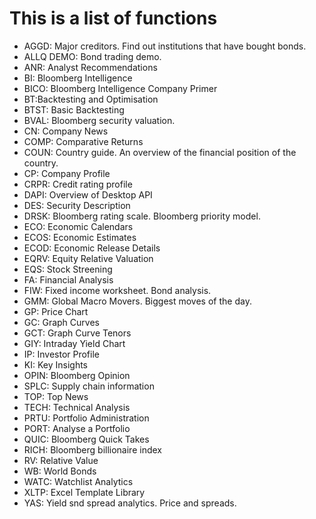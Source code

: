 # This is a list of functions

* AGGD: Major creditors.  Find out institutions that have bought bonds. 
* ALLQ DEMO:  Bond trading demo. 
* ANR: Analyst Recommendations
* BI: Bloomberg Intelligence
* BICO: Bloomberg Intelligence Company Primer
* BT:Backtesting and Optimisation
* BTST: Basic Backtesting
* BVAL: Bloomberg security valuation.
* CN: Company News
* COMP: Comparative Returns
* COUN: Country guide. An overview of the financial position of the country. 
* CP: Company Profile
* CRPR: Credit rating profile
* DAPI: Overview of Desktop API
* DES: Security Description
* DRSK: Bloomberg rating scale.  Bloomberg priority model. 
* ECO: Economic Calendars
* ECOS: Economic Estimates
* ECOD: Economic Release Details
* EQRV: Equity Relative Valuation
* EQS: Stock Streening
* FA: Financial Analysis
* FIW: Fixed income worksheet. Bond analysis. 
* GMM: Global Macro Movers.  Biggest moves of the day. 
* GP: Price Chart
* GC: Graph Curves
* GCT: Graph Curve Tenors
* GIY: Intraday Yield Chart
* IP: Investor Profile
* KI: Key Insights
* OPIN: Bloomberg Opinion
* SPLC: Supply chain information
* TOP: Top News
* TECH: Technical Analysis
* PRTU: Portfolio Administration
* PORT: Analyse a Portfolio
* QUIC: Bloomberg Quick Takes
* RICH: Bloomberg billionaire index
* RV: Relative Value
* WB: World Bonds
* WATC: Watchlist Analytics
* XLTP: Excel Template Library
* YAS: Yield snd spread analytics.  Price and spreads.  

